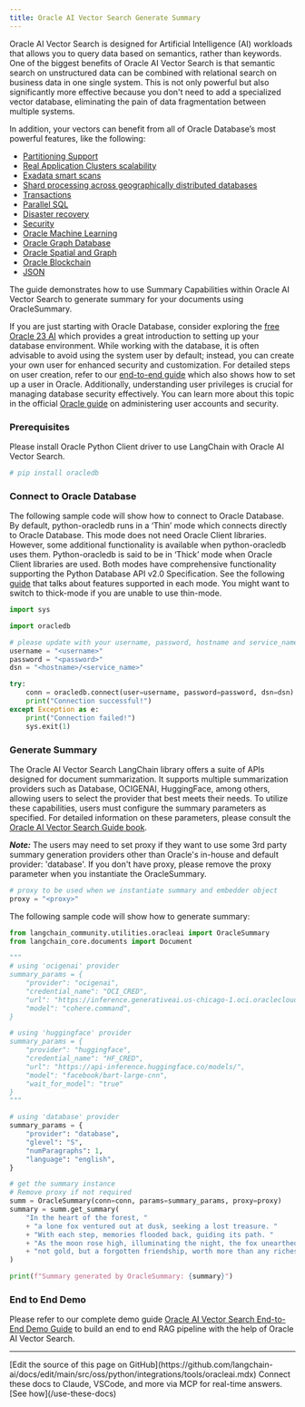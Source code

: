 ```yaml
---
title: Oracle AI Vector Search Generate Summary
---
```


Oracle AI Vector Search is designed for Artificial Intelligence (AI) workloads that allows you to query data based on semantics, rather than keywords.
One of the biggest benefits of Oracle AI Vector Search is that semantic search on unstructured data can be combined with relational search on business data in one single system.
This is not only powerful but also significantly more effective because you don't need to add a specialized vector database, eliminating the pain of data fragmentation between multiple systems.

In addition, your vectors can benefit from all of Oracle Database’s most powerful features, like the following:

* [Partitioning Support](https://www.oracle.com/database/technologies/partitioning.html)
* [Real Application Clusters scalability](https://www.oracle.com/database/real-application-clusters/)
* [Exadata smart scans](https://www.oracle.com/database/technologies/exadata/software/smartscan/)
* [Shard processing across geographically distributed databases](https://www.oracle.com/database/distributed-database/)
* [Transactions](https://docs.oracle.com/en/database/oracle/oracle-database/23/cncpt/transactions.html)
* [Parallel SQL](https://docs.oracle.com/en/database/oracle/oracle-database/21/vldbg/parallel-exec-intro.html#GUID-D28717E4-0F77-44F5-BB4E-234C31D4E4BA)
* [Disaster recovery](https://www.oracle.com/database/data-guard/)
* [Security](https://www.oracle.com/security/database-security/)
* [Oracle Machine Learning](https://www.oracle.com/artificial-intelligence/database-machine-learning/)
* [Oracle Graph Database](https://www.oracle.com/database/integrated-graph-database/)
* [Oracle Spatial and Graph](https://www.oracle.com/database/spatial/)
* [Oracle Blockchain](https://docs.oracle.com/en/database/oracle/oracle-database/23/arpls/dbms_blockchain_table.html#GUID-B469E277-978E-4378-A8C1-26D3FF96C9A6)
* [JSON](https://docs.oracle.com/en/database/oracle/oracle-database/23/adjsn/json-in-oracle-database.html)

The guide demonstrates how to use Summary Capabilities within Oracle AI Vector Search to generate summary for your documents using OracleSummary.

If you are just starting with Oracle Database, consider exploring the [free Oracle 23 AI](https://www.oracle.com/database/free/#resources) which provides a great introduction to setting up your database environment. While working with the database, it is often advisable to avoid using the system user by default; instead, you can create your own user for enhanced security and customization. For detailed steps on user creation, refer to our [end-to-end guide](https://github.com/langchain-ai/langchain/blob/v0.3/cookbook/oracleai_demo.ipynb) which also shows how to set up a user in Oracle. Additionally, understanding user privileges is crucial for managing database security effectively. You can learn more about this topic in the official [Oracle guide](https://docs.oracle.com/en/database/oracle/oracle-database/19/admqs/administering-user-accounts-and-security.html#GUID-36B21D72-1BBB-46C9-A0C9-F0D2A8591B8D) on administering user accounts and security.

### Prerequisites

Please install Oracle Python Client driver to use LangChain with Oracle AI Vector Search.

```python
# pip install oracledb
```

### Connect to Oracle Database

The following sample code will show how to connect to Oracle Database. By default, python-oracledb runs in a ‘Thin’ mode which connects directly to Oracle Database. This mode does not need Oracle Client libraries. However, some additional functionality is available when python-oracledb uses them. Python-oracledb is said to be in ‘Thick’ mode when Oracle Client libraries are used. Both modes have comprehensive functionality supporting the Python Database API v2.0 Specification. See the following [guide](https://python-oracledb.readthedocs.io/en/latest/user_guide/appendix_a.html#featuresummary) that talks about features supported in each mode. You might want to switch to thick-mode if you are unable to use thin-mode.

```python
import sys

import oracledb

# please update with your username, password, hostname and service_name
username = "<username>"
password = "<password>"
dsn = "<hostname>/<service_name>"

try:
    conn = oracledb.connect(user=username, password=password, dsn=dsn)
    print("Connection successful!")
except Exception as e:
    print("Connection failed!")
    sys.exit(1)
```

### Generate Summary

The Oracle AI Vector Search LangChain library offers a suite of APIs designed for document summarization. It supports multiple summarization providers such as Database, OCIGENAI, HuggingFace, among others, allowing users to select the provider that best meets their needs. To utilize these capabilities, users must configure the summary parameters as specified. For detailed information on these parameters, please consult the [Oracle AI Vector Search Guide book](https://docs.oracle.com/en/database/oracle/oracle-database/23/arpls/dbms_vector_chain1.html#GUID-EC9DDB58-6A15-4B36-BA66-ECBA20D2CE57).

***Note:*** The users may need to set proxy if they want to use some 3rd party summary generation providers other than Oracle's in-house and default provider: 'database'. If you don't have proxy, please remove the proxy parameter when you instantiate the OracleSummary.

```python
# proxy to be used when we instantiate summary and embedder object
proxy = "<proxy>"
```

The following sample code will show how to generate summary:

```python
from langchain_community.utilities.oracleai import OracleSummary
from langchain_core.documents import Document

"""
# using 'ocigenai' provider
summary_params = {
    "provider": "ocigenai",
    "credential_name": "OCI_CRED",
    "url": "https://inference.generativeai.us-chicago-1.oci.oraclecloud.com/20231130/actions/summarizeText",
    "model": "cohere.command",
}

# using 'huggingface' provider
summary_params = {
    "provider": "huggingface",
    "credential_name": "HF_CRED",
    "url": "https://api-inference.huggingface.co/models/",
    "model": "facebook/bart-large-cnn",
    "wait_for_model": "true"
}
"""

# using 'database' provider
summary_params = {
    "provider": "database",
    "glevel": "S",
    "numParagraphs": 1,
    "language": "english",
}

# get the summary instance
# Remove proxy if not required
summ = OracleSummary(conn=conn, params=summary_params, proxy=proxy)
summary = summ.get_summary(
    "In the heart of the forest, "
    + "a lone fox ventured out at dusk, seeking a lost treasure. "
    + "With each step, memories flooded back, guiding its path. "
    + "As the moon rose high, illuminating the night, the fox unearthed "
    + "not gold, but a forgotten friendship, worth more than any riches."
)

print(f"Summary generated by OracleSummary: {summary}")
```

### End to End Demo

Please refer to our complete demo guide [Oracle AI Vector Search End-to-End Demo Guide](https://github.com/langchain-ai/langchain/blob/v0.3/cookbook/oracleai_demo.ipynb) to build an end to end RAG pipeline with the help of Oracle AI Vector Search.

---

<Callout icon="pen-to-square" iconType="regular">
    [Edit the source of this page on GitHub](https://github.com/langchain-ai/docs/edit/main/src/oss/python/integrations/tools/oracleai.mdx)
</Callout>
<Tip icon="terminal" iconType="regular">
    Connect these docs to Claude, VSCode, and more via MCP for    real-time answers. [See how](/use-these-docs)
</Tip>
